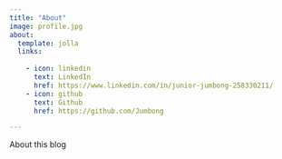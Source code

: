 ```yaml
---
title: "About"
image: profile.jpg
about:
  template: jolla
  links:
    
    - icon: linkedin
      text: LinkedIn
      href: https://www.linkedin.com/in/junior-jumbong-258330211/
    - icon: github
      text: Github
      href: https://github.com/Jumbong

---
```



About this blog
